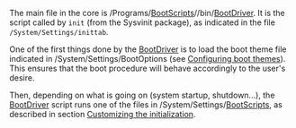 {{ToC}}

The main file in the core is /Programs/[[BootScripts]]/''<version>''/bin/[[BootDriver]]. It is the script called by <code>init</code> (from the Sysvinit package), as indicated in the file <code>/System/Settings/inittab</code>.

One of the first things done by the [[BootDriver]] is to load the boot theme file indicated in /System/Settings/BootOptions (see [[Configuring the Boot Process#Configuring boot themes|Configuring boot themes]]). This ensures that the boot procedure will behave accordingly to the user's desire.

Then, depending on what is going on (system startup, shutdown...), the [[BootDriver]] script runs one of the files in /System/Settings/[[BootScripts]], as described in section [[Configuring the Boot Process#Customizing the initialization|Customizing the initialization]].

{{Handbook}}